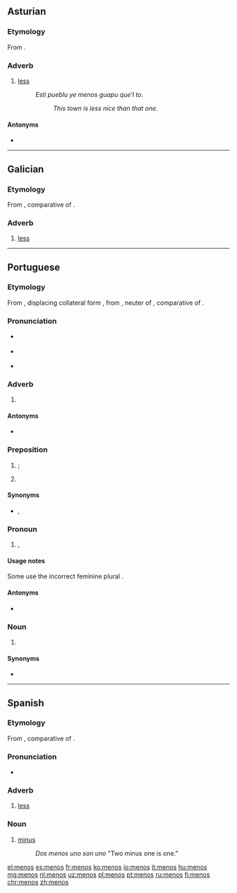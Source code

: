 ==Asturian==

===Etymology===
From {{etyl|la|ast}} {{m|la|minus}}.

===Adverb===
{{ast-adv}}

# [[less]]
#: ''Esti pueblu ye menos guapu que'l to.''
#:: ''This town is less nice than that one.''

====Antonyms====
* {{l|ast|más}}
----

==Galician==

===Etymology===
From {{etyl|la|gl}} {{term|minus|lang=la}}, comparative of {{term|parum|lang=la}}.

===Adverb===
{{gl-adv}}

# [[less]]

----

==Portuguese==

===Etymology===
From {{etyl|roa-opt|pt}} {{term|menos|lang=roa-opt}}, displacing collateral form {{term|mẽos|lang=roa-opt}}, from {{etyl|la|pt}} {{term|minus|lang=la}}, neuter of {{term|minor||lesser; smaller|lang=pt}}, comparative of {{term|parvus||small|lang=pt}}.

===Pronunciation===
* {{a|PT}} {{IPA|/ˈme.nuʃ/|lang=pt}}
* {{a|Brazil}} {{IPA|/ˈme.nus/|/ˈme.nuʃ/|lang=pt}}
* {{a|South Brazil}} {{IPA|/ˈme.nos/|lang=pt}}

===Adverb===
{{pt-adv|-}}

# {{l/en|less}} {{gloss|in lower degree}}
#: {{usex|Aqui é '''menos''' frio.|t=Here is '''less''' cold.|lang=pt}}
#: {{usex|Se trabalhares '''menos''', cansarás '''menos'''.|t=If you work '''less''', you will tire '''less'''.|lang=pt}}

====Antonyms====
* {{l/pt|mais}}

===Preposition===
{{head|pt|preposition}}

# {{l/en|except}}; {{l/en|but}}
#: {{usex|Li todos, '''menos''' o último.|t=I read all, '''except''' the last one.|lang=pt}}
# {{context|mathematics|lang=pt}} {{l/en|minus}} {{gloss|indicates subtraction}}
#: {{usex|Três '''menos''' dois é um.|t=Three '''minus''' two is one.|lang=pt}}

====Synonyms====
* {{sense|except}} {{l/pt|fora}}, {{l/pt|exceto}}

===Pronoun===
{{head|pt|pronoun|g=m|g2=f|plural|menos}}

# {{l/en|fewer}} {{gloss|a smaller number of}}, {{l/en|less}} {{gloss|a smaller size or significance of}}
#: {{usex|'''Menos''' pessoas correm.|t='''Fewer''' people run.|lang=pt}}
#: {{usex|Atirou com '''menos''' precisão.|t=He shot with '''less''' precision.|lang=pt}}

====Usage notes====
Some use the incorrect feminine plural ''{{l/pt|menas}}''.

====Antonyms====
* {{l/pt|mais}}

===Noun===
{{pt-noun|m|menos}}

# {{l/en|minus sign}} {{gloss|the symbol −}}

====Synonyms====
* {{l/pt|sinal de menos}}

----

==Spanish==

===Etymology===
From {{etyl|la|es}} {{term|minus|lang=la}}, comparative of {{term|parum|lang=la}}.

===Pronunciation===
* {{IPA|/ˈme.nos/|lang=es}}

===Adverb===
{{es-adv}}

# [[less]]

===Noun===
{{es-noun|m|menos}}

# [[minus]]
#: ''Dos menos uno son uno'' "Two minus one is one."

[[el:menos]]
[[es:menos]]
[[fr:menos]]
[[ko:menos]]
[[io:menos]]
[[it:menos]]
[[hu:menos]]
[[mg:menos]]
[[nl:menos]]
[[uz:menos]]
[[pl:menos]]
[[pt:menos]]
[[ru:menos]]
[[fi:menos]]
[[chr:menos]]
[[zh:menos]]